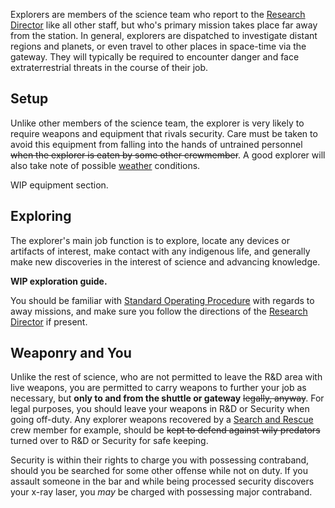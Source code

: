 {{SidebarJob
| jobname = Explorer
| img_file = explorer.png
| tagline = Space is for everyone, especially us
| alt_titles = Explorer Technician, Explorer Medic
| department = Science
| access = Science, Excursion shuttle
| duties = Exploring any points of interest accessible via wormhole or shuttle travel
| supervisors = Research Director
| difficulty = Medium
}}

Explorers are members of the science team who report to the [[Research Director]] like all other staff, but who's primary mission takes place far away from the station. In general, explorers are dispatched to investigate distant regions and planets, or even travel to other places in space-time via the gateway. They will typically be required to encounter danger and face extraterrestrial threats in the course of their job.

== Setup ==
Unlike other members of the science team, the explorer is very likely to require weapons and equipment that rivals security. Care must be taken to avoid this equipment from falling into the hands of untrained personnel <s>when the explorer is eaten by some other crewmember</s>. A good explorer will also take note of possible [[weather]] conditions.

WIP equipment section.

== Exploring ==
The explorer's main job function is to explore, locate any devices or artifacts of interest, make contact with any indigenous life, and generally make new discoveries in the interest of science and advancing knowledge.

'''WIP exploration guide.'''

You should be familiar with [[Standard Operating Procedure#Scientific Expeditions|Standard Operating Procedure]] with regards to away missions, and make sure you follow the directions of the [[Research Director]] if present.

== Weaponry and You ==
Unlike the rest of science, who are not permitted to leave the R&D area with live weapons, you are permitted to carry weapons to further your job as necessary, but '''only to and from the shuttle or gateway''' <s>legally, anyway</s>. For legal purposes, you should leave your weapons in R&D or Security when going off-duty. Any explorer weapons recovered by a [[Search and Rescue]] crew member for example, should be <s>kept to defend against wily predators</s> turned over to R&D or Security for safe keeping.

Security is within their rights to charge you with possessing contraband, should you be searched for some other offense while not on duty. If you assault someone in the bar and while being processed security discovers your x-ray laser, you ''may'' be charged with possessing major contraband.

{{Jobs}}